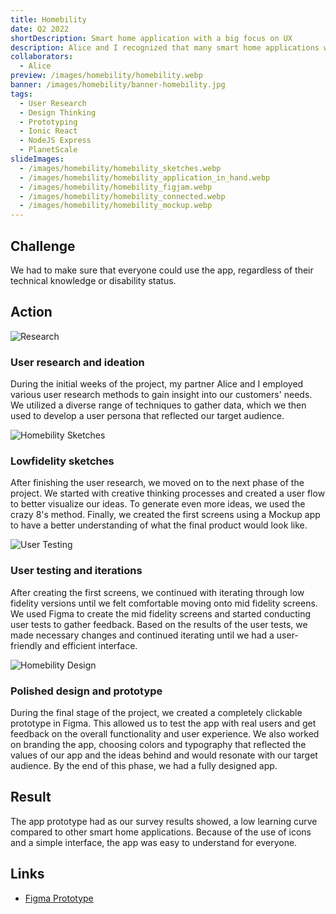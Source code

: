 ```yaml
---
title: Homebility
date: Q2 2022
shortDescription: Smart home application with a big focus on UX
description: Alice and I recognized that many smart home applications were difficult to use and had complex interfaces. We wanted to create a solution that made smart home technology more accessible and easy to understand for everyone. That's how we came up with Homebility, a user-friendly platform that connects with various smart home devices. Our goal was to help people control their smart homes in a more intuitive and efficient way.
collaborators:
  - Alice
preview: /images/homebility/homebility.webp
banner: /images/homebility/banner-homebility.jpg
tags:
  - User Research
  - Design Thinking
  - Prototyping
  - Ionic React
  - NodeJS Express
  - PlanetScale
slideImages:
  - /images/homebility/homebility_sketches.webp
  - /images/homebility/homebility_application_in_hand.webp
  - /images/homebility/homebility_figjam.webp
  - /images/homebility/homebility_connected.webp
  - /images/homebility/homebility_mockup.webp
---
```


<Layered>

## Challenge

We had to make sure that everyone could use the app, regardless of their technical knowledge or disability status.

</Layered>

<Sticked>

## Action

<div>

![Research](/images/homebility/homebility_research.webp)

### User research and ideation

During the initial weeks of the project, my partner Alice and I employed various user research methods to gain insight into our customers' needs. We utilized a diverse range of techniques to gather data, which we then used to develop a user persona that reflected our target audience.

![Homebility Sketches](/images/homebility/homebility_sketches.webp)

### Lowfidelity sketches

After finishing the user research, we moved on to the next phase of the project. We started with creative thinking processes and created a user flow to better visualize our ideas. To generate even more ideas, we used the crazy 8's method. Finally, we created the first screens using a Mockup app to have a better understanding of what the final product would look like.

![User Testing](/images/homebility/homeblity_user_testing.webp)

### User testing and iterations

After creating the first screens, we continued with iterating through low fidelity versions until we felt comfortable moving onto mid fidelity screens. We used Figma to create the mid fidelity screens and started conducting user tests to gather feedback. Based on the results of the user tests, we made necessary changes and continued iterating until we had a user-friendly and efficient interface.

![Homebility Design](/images/homebility/homebility_design.webp)

### Polished design and prototype

During the final stage of the project, we created a completely clickable prototype in Figma. This allowed us to test the app with real users and get feedback on the overall functionality and user experience. We also worked on branding the app, choosing colors and typography that reflected the values of our app and the ideas behind and would resonate with our target audience. By the end of this phase, we had a fully designed app.

</div>

</Sticked>

<Layered>

## Result

The app prototype had as our survey results showed, a low learning curve compared to other smart home applications. Because of the use of icons and a simple interface, the app was easy to understand for everyone.

</Layered>

<Layered>

## Links

- [Figma Prototype](https://www.figma.com/proto/nNVxSEvwhOYCrpbsEkcdy2/visual_prototyping_project?page-id=304%3A10971&node-id=399%3A18472&viewport=712%2C458%2C0.07&scaling=scale-down&starting-point-node-id=399%3A18472)

</Layered>
